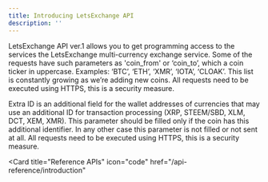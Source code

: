```yaml
---
title: Introducing LetsExchange API
description: ''
---
```


LetsExchange API ver.1 allows you to get programming access to the services the LetsExchange multi-currency exchange service.
Some of the requests have such parameters as 'coin_from' or ‘coin_to’, which a coin ticker in uppercase.
Examples: ‘BTC’, ‘ETH’, ‘XMR’, ‘IOTA’, ‘CLOAK’. This list is constantly growing as we’re adding new coins.
All requests need to be executed using HTTPS, this is a security measure.

Extra ID is an additional field for the wallet addresses of currencies that may use an additional ID for transaction
processing (XRP, STEEM/SBD, XLM, DCT, XEM, XMR). This parameter should be filled only if the coin has this additional identifier.
In any other case this parameter is not filled or not sent at all. All requests need to be executed using HTTPS,
this is a security measure.

<Card
    title="Reference APIs"
    icon="code"
    href="/api-reference/introduction"
>
</Card>
